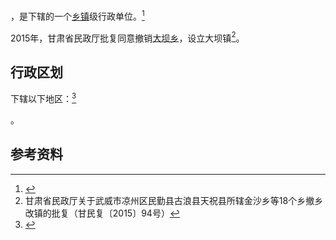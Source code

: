 {{中国乡级行政区|62/06/21/204/000}}

'''{{PAGENAMEBASE}}'''，是{{PRC admin/fullname|62/06/21/204/000|3}}下辖的一个[[乡镇|乡镇]]级行政单位。<ref>{{PRC admin/ref sgc|{{PRC admin/parent|62/06/21/204/000}}}}</ref>

2015年，甘肃省民政厅批复同意撤销[[大坝乡_(民勤县)|大坝乡]]，设立大坝镇<ref>甘肃省民政厅关于武威市凉州区民勤县古浪县天祝县所辖金沙乡等18个乡撤乡改镇的批复（甘民复〔2015〕94号）</ref>。

== 行政区划 ==

{{PAGENAMEBASE}}下辖以下地区：<ref>{{PRC admin/ref sgc|62/06/21/204/000}}</ref>

{{PRC admin/children|62/06/21/204/000}}。

== 参考资料 ==

{{reflist}}

{{行政区划小作品}}
{{PRC admin/navcat|62/06/21/204/000}}